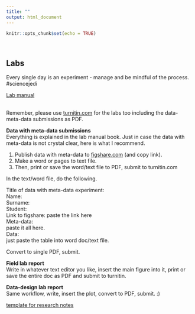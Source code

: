 ```yaml
---
title: ""
output: html_document
---
```


```r
knitr::opts_chunk$set(echo = TRUE)
```
<br>  

## Labs  
Every single day is an experiment - manage and be mindful of the process. #sciencejedi  

[Lab manual](https://bookdown.org/chris/designcraft4experiments/)  
<br>  

Remember, please use [turnitin.com](https://www.turnitin.com) for the labs too including the data-meta-data submissions as PDF.  

**Data with meta-data submissions**    
Everything is explained in the lab manual book. Just in case the data with meta-data is not crystal clear, here is what I recommend.

1. Publish data with meta-data to [figshare.com](https://figshare.com) (and copy link).
2. Make a word or pages to text file.
3. Then, print or save the word/text file to PDF, submit to turnitin.com    

In the text/word file, do the following.  

Title of data with meta-data experiment:  
Name:  
Surname:  
Student:  
Link to figshare: paste the link here  
Meta-data:  
paste it all here.  
Data:  
just paste the table into word doc/text file.  

Convert to single PDF, submit.   

**Field lab report**  
Write in whatever text editor you like, insert the main figure into it, print or save the entire doc as PDF and submit to turnitin.  

**Data-design lab report**  
Same workflow, write, insert the plot, convert to PDF, submit. :)  

[template for research notes](https://figshare.com/articles/online_resource/research_note_template_docx/13315202)  









